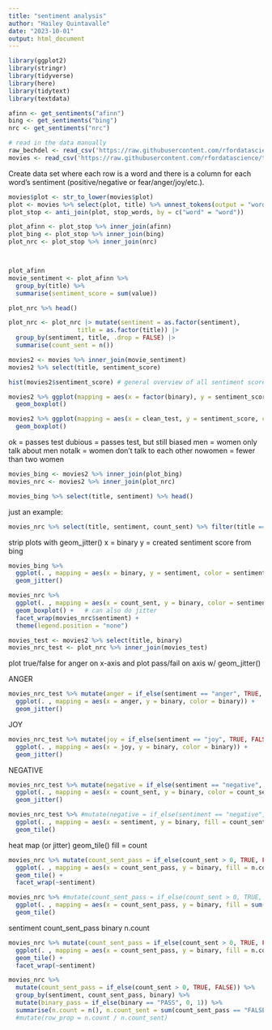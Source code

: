 ```yaml
---
title: "sentiment analysis"
author: "Hailey Quintavalle"
date: "2023-10-01"
output: html_document
---
```



```r
library(ggplot2)
library(stringr)
library(tidyverse)
library(here)
library(tidytext)
library(textdata)
```


```r
afinn <- get_sentiments("afinn")
bing <- get_sentiments("bing")
nrc <- get_sentiments("nrc")
```

```r
# read in the data manually
raw_bechdel <- read_csv('https://raw.githubusercontent.com/rfordatascience/tidytuesday/master/data/2021/2021-03-09/raw_bechdel.csv')
movies <- read_csv('https://raw.githubusercontent.com/rfordatascience/tidytuesday/master/data/2021/2021-03-09/movies.csv')
```

Create data set where each row is a word and there is a column for each word's sentiment (positive/negative or fear/anger/joy/etc.).

```r
movies$plot <- str_to_lower(movies$plot)
plot <- movies %>% select(plot, title) %>% unnest_tokens(output = "word", input = "plot")
plot_stop <- anti_join(plot, stop_words, by = c("word" = "word"))
```



```r
plot_afinn <- plot_stop %>% inner_join(afinn)
plot_bing <- plot_stop %>% inner_join(bing)
plot_nrc <- plot_stop %>% inner_join(nrc)



plot_afinn
movie_sentiment <- plot_afinn %>% 
  group_by(title) %>%
  summarise(sentiment_score = sum(value))

plot_nrc %>% head()

plot_nrc <- plot_nrc |> mutate(sentiment = as.factor(sentiment),
                   title = as.factor(title)) |>
  group_by(sentiment, title, .drop = FALSE) |>
  summarise(count_sent = n())
```


```r
movies2 <- movies %>% inner_join(movie_sentiment)
movies2 %>% select(title, sentiment_score)
```

```r
hist(movies2$sentiment_score) # general overview of all sentiment scores
```

```r
movies2 %>% ggplot(mapping = aes(x = factor(binary), y = sentiment_score)) +
  geom_boxplot()
```

```r
movies2 %>% ggplot(mapping = aes(x = clean_test, y = sentiment_score, color = clean_test)) +
  geom_boxplot()
```

ok = passes test
dubious = passes test, but still biased
men = women only talk about men
notalk = women don't talk to each other
nowomen = fewer than two women

```r
movies_bing <- movies2 %>% inner_join(plot_bing)
movies_nrc <- movies2 %>% inner_join(plot_nrc) 
```

```r
movies_bing %>% select(title, sentiment) %>% head()
```

just an example:
```r
movies_nrc %>% select(title, sentiment, count_sent) %>% filter(title == "Grown Ups 2")
```




strip plots with geom_jitter()
x = binary
y = created sentiment score from bing
```r
movies_bing %>%
  ggplot(. , mapping = aes(x = binary, y = sentiment, color = sentiment)) +
  geom_jitter()
```




```r
movies_nrc %>%
  ggplot(. , mapping = aes(x = count_sent, y = binary, color = sentiment)) +
  geom_boxplot() +   # can also do jitter
  facet_wrap(movies_nrc$sentiment) +
  theme(legend.position = "none")
```

```r
movies_test <- movies2 %>% select(title, binary)
movies_nrc_test <- plot_nrc %>% inner_join(movies_test) 
```


plot true/false for anger on x-axis and plot pass/fail on axis w/ geom_jitter()

ANGER
```r
movies_nrc_test %>% mutate(anger = if_else(sentiment == "anger", TRUE, FALSE)) %>%
  ggplot(. , mapping = aes(x = anger, y = binary, color = binary)) +
  geom_jitter()
```

JOY
```r
movies_nrc_test %>% mutate(joy = if_else(sentiment == "joy", TRUE, FALSE)) %>%
  ggplot(. , mapping = aes(x = joy, y = binary, color = binary)) +
  geom_jitter()
```


NEGATIVE
```r
movies_nrc_test %>% mutate(negative = if_else(sentiment == "negative", TRUE, FALSE)) %>%
  ggplot(. , mapping = aes(x = count_sent, y = binary, color = count_sent)) +
  geom_jitter()
```



```r
movies_nrc_test %>% #mutate(negative = if_else(sentiment == "negative", TRUE, FALSE)) %>%
  ggplot(. , mapping = aes(x = sentiment, y = binary, fill = count_sent)) +
  geom_tile()
```

heat map (or jitter)
geom_tile()
fill = count


```r
movies_nrc %>% mutate(count_sent_pass = if_else(count_sent > 0, TRUE, FALSE)) %>% group_by(sentiment, count_sent_pass, binary) %>% summarise(n.count = n()) %>%
  ggplot(. , mapping = aes(x = count_sent_pass, y = binary, fill = n.count)) +
  geom_tile() +
  facet_wrap(~sentiment)
```



```r
movies_nrc %>% #mutate(count_sent_pass = if_else(count_sent > 0, TRUE, FALSE)) %>%
  ggplot(. , mapping = aes(x = count_sent_pass, y = binary, fill = sum())) +
  geom_tile()
```


sentiment
count_sent_pass
binary
n.count


```r
movies_nrc %>% mutate(count_sent_pass = if_else(count_sent > 0, TRUE, FALSE)) %>% group_by(sentiment, count_sent_pass, binary) %>% summarise(n.count = n()) %>% mutate(row_prop = n.count/)
  ggplot(. , mapping = aes(x = count_sent_pass, y = binary, fill = n.count)) +
  geom_tile() +
  facet_wrap(~sentiment)
```



```r
movies_nrc %>% 
  mutate(count_sent_pass = if_else(count_sent > 0, TRUE, FALSE)) %>% 
  group_by(sentiment, count_sent_pass, binary) %>% 
  mutate(binary_pass = if_else(binary == "PASS", 0, 1)) %>%
  summarise(n.count = n(), n.count_sent = sum(count_sent_pass == "FALSE")) #%>% 
  #mutate(row_prop = n.count / n.count_sent) 
```




